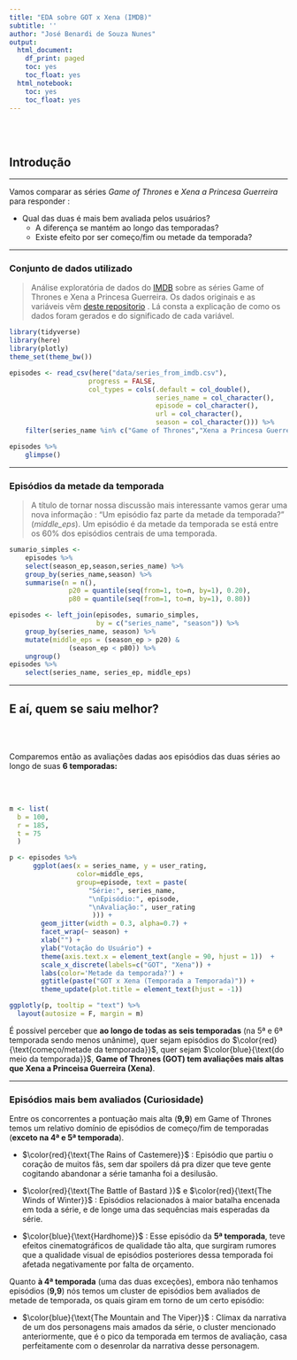 ```yaml
---
title: "EDA sobre GOT x Xena (IMDB)"
subtitle: ''
author: "José Benardi de Souza Nunes"
output:
  html_document:
    df_print: paged
    toc: yes
    toc_float: yes
  html_notebook:
    toc: yes
    toc_float: yes
---
```


<br></br>

## Introdução

***

Vamos comparar as séries *Game of Thrones* e *Xena a Princesa Guerreira* para responder :

 * Qual das duas é mais bem avaliada pelos usuários?
    + A diferença se mantém ao longo das temporadas?
    + Existe efeito por ser começo/fim ou metade da temporada? 

***

### Conjunto de dados utilizado

> Análise exploratória de dados do [IMDB](https://www.imdb.com/)  sobre as séries Game of Thrones e Xena a Princesa Guerreira. Os dados originais e as variáveis vêm [deste repositorio](https://github.com/nazareno/imdb-series) . Lá consta a explicação de como os dados foram gerados e do significado de cada variável.

```r
library(tidyverse)
library(here)
library(plotly)
theme_set(theme_bw())
```

```r
episodes <- read_csv(here("data/series_from_imdb.csv"), 
                    progress = FALSE,
                    col_types = cols(.default = col_double(), 
                                     series_name = col_character(), 
                                     episode = col_character(), 
                                     url = col_character(),
                                     season = col_character())) %>% 
    filter(series_name %in% c("Game of Thrones","Xena a Princesa Guerreira")) 

episodes %>% 
    glimpse()
```

****

### Episódios da metade da temporada

>A título de tornar nossa discussão mais interessante vamos gerar uma nova informação : "Um episódio faz parte da metade da temporada?" (*middle_eps*). Um episódio é da metade da temporada se está entre os 60% dos episódios centrais de uma temporada.  

```r
sumario_simples <- 
    episodes %>% 
    select(season_ep,season,series_name) %>%
    group_by(series_name,season) %>% 
    summarise(n = n(),
               p20 = quantile(seq(from=1, to=n, by=1), 0.20),
               p80 = quantile(seq(from=1, to=n, by=1), 0.80))

episodes <- left_join(episodes, sumario_simples,
                      by = c("series_name", "season")) %>% 
    group_by(series_name, season) %>%
    mutate(middle_eps = (season_ep > p20) &
               (season_ep < p80)) %>% 
    ungroup()
episodes %>% 
    select(series_name, series_ep, middle_eps)
```

***

## E aí, quem se saiu melhor?

<br></br>

Comparemos então as avaliações dadas aos episódios das duas séries ao longo de suas **6 temporadas:**

<br></br>

```r
m <- list(
  b = 100,
  r = 185,
  t = 75
  )

p <- episodes %>% 
      ggplot(aes(x = series_name, y = user_rating, 
                 color=middle_eps,
                 group=episode, text = paste(
                    "Série:", series_name,
                    "\nEpisódio:", episode,
                    "\nAvaliação:", user_rating
                     ))) + 
        geom_jitter(width = 0.3, alpha=0.7) +
        facet_wrap(~ season) +
        xlab("") +
        ylab("Votação do Usuário") +
        theme(axis.text.x = element_text(angle = 90, hjust = 1))  +
        scale_x_discrete(labels=c("GOT", "Xena")) +
        labs(color='Metade da temporada?') +
        ggtitle(paste("GOT x Xena (Temporada a Temporada)")) +
        theme_update(plot.title = element_text(hjust = -1))

ggplotly(p, tooltip = "text") %>%
  layout(autosize = F, margin = m)
```

É possível perceber que **ao longo de todas as seis temporadas** (na 5ª e 6ª temporada sendo menos unânime), quer sejam episódios do $\color{red}{\text{começo/metade da temporada}}$, quer sejam $\color{blue}{\text{do meio da temporada}}$, **Game of Thrones (GOT) tem avaliações mais altas que Xena a Princeisa Guerreira (Xena)**.  

***

### Episódios mais bem avaliados (Curiosidade)

Entre os concorrentes a pontuação mais alta (**9,9**) em Game of Thrones temos um relativo domínio de episódios de começo/fim de temporadas (**exceto na 4ª e 5ª temporada**).

* $\color{red}{\text{The Rains of Castemere}}$ : Episódio que partiu o coração de muitos fãs, sem dar spoilers dá pra dizer que teve gente cogitando abandonar a série tamanha foi a desilusão.

* $\color{red}{\text{The Battle of Bastard }}$ e $\color{red}{\text{The Winds of Winter}}$ : Episódios relacionados à maior batalha encenada em toda a série, e de longe uma das sequências mais esperadas da série. 

* $\color{blue}{\text{Hardhome}}$ : Esse episódio da **5ª temporada**, teve efeitos cinematográficos de qualidade tão alta, que surgiram rumores que a qualidade visual de episódios posteriores dessa temporada foi afetada negativamente por falta de orçamento.

Quanto **à 4ª temporada** (uma das duas exceções), embora não tenhamos episódios (**9,9**) nós temos um cluster de episódios bem avaliados de metade de temporada, os quais giram em torno de um certo episódio:

* $\color{blue}{\text{The Mountain and The Viper}}$ : Clímax da narrativa de um dos personagens mais amados da série, o cluster mencionado anteriormente, que é o pico da temporada em termos de avaliação, casa perfeitamente com o desenrolar da narrativa desse personagem.


